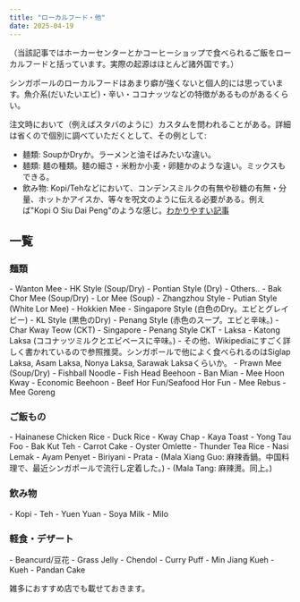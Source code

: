 ```yaml
---
title: "ローカルフード・他"
date: 2025-04-19
---
```


（当該記事ではホーカーセンターとかコーヒーショップで食べられるご飯をローカルフードと括っています。実際の起源はほとんど諸外国です。）

シンガポールのローカルフードはあまり癖が強くないと個人的には思っています。魚介系(だいたいエビ)・辛い・ココナッツなどの特徴があるものがあるくらい。

注文時において（例えばスタバのように）カスタムを問われることがある。詳細は省くので個別に調べていただくとして、その例として:
- 麺類: SoupかDryか。ラーメンと油そばみたいな違い。
- 麺類: 麺の種類。麺の細さ・米粉か小麦・卵麺かのような違い。ミックスもできる。
- 飲み物: Kopi/Tehなどにおいて、コンデンスミルクの有無や砂糖の有無・分量、ホットかアイスか、等々を呪文のように伝える必要がある。例えば"Kopi O Siu Dai Peng"のような感じ。<a href="https://naumihotels.com/singapore/blog-how-to-order-kopi-in-singapore/">わかりやすい記事</a>

<h2>一覧</h2>
<h3>麺類</h3>
- Wanton Mee
    - HK Style (Soup/Dry)
    - Pontian Style (Dry)
    - Others..
- Bak Chor Mee (Soup/Dry)
- Lor Mee (Soup)
    - Zhangzhou Style
    - Putian Style (White Lor Mee)
- Hokkien Mee
    - Singapore Style (白色のDry。エビとグレイビー)
    - KL Style (黒色のDry)
    - Penang Style (赤色のスープ。エビと辛味。)
- Char Kway Teow (CKT)
    - Singapore
    - Penang Style CKT
- Laksa
    - Katong Laksa (ココナッツミルクとエビベースに辛味。)
    - その他、Wikipediaにすごく詳しく書かれているので参照推奨。シンガポールで他によく食べられるのはSiglap Laksa, Asam Laksa, Nonya Laksa, Sarawak Laksaくらいか。
- Prawn Mee (Soup/Dry)
- Fishball Noodle
- Fish Head Beehoon
- Ban Mian
- Mee Hoon Kway
- Economic Beehoon
- Beef Hor Fun/Seafood Hor Fun
- Mee Rebus
- Mee Goreng

<h3>ご飯もの</h3>
- Hainanese Chicken Rice
- Duck Rice
- Kway Chap
- Kaya Toast
- Yong Tau Foo
- Bak Kut Teh
- Carrot Cake
- Oyster Omlette
- Thunder Tea Rice
- Nasi Lemak
- Ayam Penyet
- Biriyani
- Prata
- (Mala Xiang Guo: 麻辣香鍋。中国料理で、最近シンガポールで流行し定着した。)
- (Mala Tang: 麻辣燙。同上。)

<h3>飲み物</h3>
- Kopi
- Teh
- Yuen Yuan
- Soya Milk
- Milo

<h3>軽食・デザート</h3>
- Beancurd/豆花
- Grass Jelly
- Chendol
- Curry Puff
- Min Jiang Kueh
- Kueh
- Pandan Cake

雑多におすすめ店でも載せておきます。
